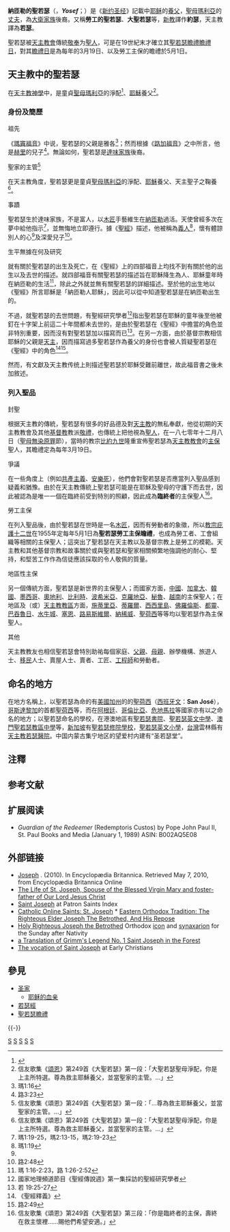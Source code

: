 {{Otheruses|圣约瑟夫 (消歧义)}}

{{POV |time=2007-11-14T13:35:39+00:00 }}
{{noteTA
|G1=地名
|G2=奥地利地名
|1=zh-cn:蒂罗尔; zh-hk:蒂羅爾; zh-tw:提洛;
|2=zh-cn:巴吞鲁日; zh-tw:巴頓魯治; zh-hk:巴吞魯日;
|3=zh-hans:佛罗伦萨; zh-tw:佛羅倫斯; zh-hk:佛羅倫斯;
}}
{{Infobox saint
|name= 納匝勒的圣若瑟 יוֹסֵף
|birth_date= [[羅馬共和國|羅馬共和國]][[猶太行省|猶太行省]][[伯利恆|伯利恆]]<ref name="newadvent">Souvay, Charles. [http://www.newadvent.org/cathen/08504a.htm "St. Joseph."] {{Wayback|url=http://www.newadvent.org/cathen/08504a.htm |date=20170627235620 }} The Catholic Encyclopedia. Vol. 8. New York: Robert Appleton Company, 1910. 11 Oct. 2013.</ref>，约于公元前90年（根据教会外文献） <ref name="newadvent" />
|death_date= [[羅馬帝國|羅馬帝國]][[猶太行省|猶太行省]][[拿撒勒|拿撒勒]]，约于公元前3年至公元18年7月20日之间<ref name="newadvent" />(教会传统)
|image=Saint Joseph with the Infant Jesus by Guido Reni, c 1635.jpg
|imagesize=290px
|caption=《圣若瑟与圣婴耶稣》（1635年[[圭多·雷尼|圭多·雷尼]]绘）
|titles=[[圣母_(基督教)|圣母]]净配、[[圣家|圣家]]之长
|feast_day=3月19日 - [[圣若瑟瞻礼|圣若瑟瞻礼]] ([[西方基督教|西方基督教]])<br />5月1日  - 圣若瑟劳工主保 ([[罗马天主教|罗马天主教]])<br />[[圣诞节|圣诞节]]后的[[主日|主日]] ([[东方基督教|东方基督教]])
|canonized_date=
|canonized_place=
|canonized_by=
|venerated_in=[[罗马天主教|罗马天主教]]、[[圣公会|圣公会]]、[[路德宗|路德宗]]、[[东正教|东正教]]、[[东方正统教会|东方正统教会]]
|attributes= [[木匠|木匠]]的直角尺和工具、圣婴[[耶稣|耶稣]]、开着[[百合|百合]]花的手杖、两只[[斑鸠|斑鸠]]、[[甘松|甘松]]
|patronage = [[天主教会|天主教会]], 还未出生的孩子, [[父亲|父亲]], [[移民|移民]], [[工人|工人]], 木匠, 房地产经纪人, 对抗怀疑和犹豫, [[善终|善终]], [[克罗地亚|克罗地亚]], [[菲律宾|菲律宾]], [[美国|美国]], [[越南|越南]], 还有很多其他地区
}}
{{聖經名稱
|pro=約瑟
|cat=若瑟
|isl=優素福
|gr=Ἰωσήφ
|gr-trans=Iōsēph
|he=יוֹסֵף
|he-trans=Yosef
|ar=يوسف
|ar-trans=Yūsuf
}}
{{耶稣}}

'''納匝勒的聖若瑟'''（{{lang-he|'''יוֹסֵף'''}}，'''''Yosef'''''；{{lang-el|Ἰωσήφ}}）是《[[新约圣经|新约圣经]]》記載中[[耶稣|耶稣]]的[[收養|養父]]，[[馬利亞_(耶穌的母親)|聖母瑪利亞]]的[[丈夫|丈夫]]，為[[大衛王|大衛家族]]後裔。又稱'''勞工的聖若瑟'''、'''大聖若瑟'''等，[[新教|新教]]譯作'''約瑟'''，天主教譯為'''若瑟'''。

聖若瑟被[[天主教會|天主教會]]傳統[[敬奉|敬奉]]为[[聖人|聖人]]，可是在19世紀末才確立其[[聖若瑟瞻禮瞻禮日|聖若瑟瞻禮瞻禮日]]，對其[[聖若瑟瞻禮|瞻禮日]]是為每年的3月19日、以及勞工主保的瞻禮於5月1日。

== 天主教中的聖若瑟 ==
在[[天主教神學|天主教神學]]中，是童貞[[馬利亞_(耶穌的母親)|聖母瑪利亞]]的淨配<ref>{{Cite web |url=http://www.mhchina.net/ |title=中華聖母進教之佑 |accessdate=2007-11-30 |archiveurl=https://web.archive.org/web/20100223093107/http://www.mhchina.net/ |archivedate=2010-02-23 |dead-url=yes }}</ref>、[[耶穌|耶穌]]養父{{NoteTag|以[[基督宗教|基督宗教]]的立场而言。}}<ref>信友歌集《[[頌恩|頌恩]]》第249首《大聖若瑟》第一段：「大聖若瑟聖母淨配，你是上主所特選。尊為救主耶穌養父，並當聖家的主管。…」</ref>。

=== 身份及簡歷 ===
; 祖先
《[[馬太福音|瑪竇福音]]》中说，聖若瑟的父親是雅各<ref>瑪1:16</ref>；然而根據《[[路加福音|路加福音]]》之中所言，他是[[赫里|赫里]]的兒子<ref>路3:23</ref>。無論如何，聖若瑟是[[大衛王|達味家族]]後裔。

; 聖家的主管<ref>信友歌集《頌恩》第249首《大聖若瑟》第一段：「…尊為救主耶穌養父，並當聖家的主管。…」</ref>
在天主教角度，聖若瑟更是童貞[[馬利亞_(耶穌的母親)|聖母瑪利亞]]的淨配、[[耶穌|耶穌]]養父、天主聖子之鞠養<ref>信友歌集《頌恩》第249首《大聖若瑟》第一段：「大聖若瑟聖母淨配，你是上主所特選。尊為救主耶穌養父，並當聖家的主管。…」</ref>{{NoteTag|按《[[天主教教理|天主教教理]]》，耶穌是[[三位一體|三位一體]][[基督教的神|天主]]的[[聖子|聖子]]，是因[[聖神|聖神]]而懷孕出生。}}。

; 事蹟
聖若瑟生於達味家族，不是富人，以[[木匠|木匠]]手藝維生在[[納匝勒|納匝勒]]過活。天使曾經多次在夢中給他指示<ref>瑪1:19-25，瑪2:13-15，瑪2:19-23</ref>，並無悔地立即遵行。據《[[聖經|聖經]]》描述，他被稱為[[義人|義人]]<ref name="#1">瑪1:19</ref>，懷有體諒別人的心<ref name="#1"/>及深愛兒子<ref>路2:48</ref>。

; 生平無據在何及研究
就有關於聖若瑟的出生及死亡，在《聖經》上的四部福音上均找不到有關於他的出生以及去世的描述。就四部福音有關聖若瑟的描述旨在耶穌降生為人、耶穌童年時在納匝勒的生活<ref>瑪 1:16-2:23，路 1:26-2:52</ref>，除此之外就並無有關聖若瑟的詳細描述。至於他的出生地以《聖經》所言耶穌是「納匝勒人耶穌」，因此可以從中知道聖若瑟是在納匝勒出生的。

不過，就聖若瑟的去世問題，有聖經研究學者<ref>國家地理頻道節目《聖經傳說週》第一集採訪的聖經研究學者</ref>指出聖若瑟在耶穌的童年後至他被釘在十字架上前這二十年間都未去世的，是由於聖若瑟在《聖經》中擔當的角色並非特別重要，因而沒有對聖若瑟加以描寫而已<ref>若 19:25-27</ref>。在另一方面，由於基督宗教相信耶穌的父親是[[基督教的神|天主]]，因而描寫過多聖若瑟作為養父的身份也會被人質疑聖若瑟在《聖經》中的角色<ref>《聖經釋義》</ref><ref>路2:49</ref>。

然而，有文獻及天主教传统上則描述聖若瑟於耶穌受難前離世，故此福音書之後未加敘述。

=== 列入聖品 ===
; 封聖
根据天主教的傳統，聖若瑟有很多的好品德及對[[天主教|天主教]]的無私奉獻，他從初期的天主教教會及其他[[基督教|基督教]]教派[[敬禮|敬禮]]，也傳統上把他視為[[聖人|聖人]]，在一八七零年十二月八日（[[聖母無染原罪|聖母無染原罪]]節），當時的教宗[[比約九世|比約九世]]隆重宣佈聖若瑟為[[天主教教會|天主教教會]]的[[主保|主保]]聖人，其瞻禮定為每年3月19日。

; 爭議
在一些角度上（例如[[共產主義|共產主義]]、[[安樂死|安樂死]]），他們會對聖若瑟是否應當列入聖品感到疑義和猶豫。由於在天主教傳統上聖若瑟可能是在耶穌及聖母的守護下而去世，因此被認為是唯一一個在臨終前受到特別的照顧{{NoteTag|[[英语維基百科|英语維基百科]]{{lang|en|Saint Joseph}}條目內「Sainthood」原文「as well as the patron saint of fighting communism, and of a happy death. Joseph having died in the "arms of Jesus and Mary" according to Catholic tradition, he is considered the model of a pious believer who receives grace at the moment of death.」}}，因此成為'''臨終者'''的主保聖人<ref>信友歌集《頌恩》第249首《大聖若瑟》第三段：「你是臨終者的主保，壽終在救主懷裡……賜他們希望安適。」</ref>。

; 勞工主保
在列入聖品後，由於聖若瑟在世時是一名[[木匠|木匠]]，因而有勞動者的象徵，所以[[教宗|教宗]][[庇護十二世|庇護十二世]]在1955年定每年5月1日為'''聖若瑟勞工主保瞻禮'''，也成為勞工者、工會組織等相關的主保聖人；這突出了聖若瑟在天主教以及基督宗教上是勞工的模範。天主教和其他基督宗教和故事關於或與聖若瑟和聖家相關頻繁地強調他的耐心、堅持，和堅苦工作作為信徒應該採取的令人敬佩的質量。

; 地區性主保
另一個傳統方面，聖若瑟是新世界的主保聖人；而國家方面，[[中國|中國]]、[[加拿大|加拿大]]、[[韓國|韓國]]、[[墨西哥|墨西哥]]、[[奧地利|奧地利]]、[[比利時|比利時]]、[[波希米亞|波希米亞]]、[[克羅地亞|克羅地亞]]、[[秘魯|秘魯]]、[[越南|越南]]的主保聖人；在地區及（或）[[天主教教區|天主教教區]]方面，[[施蒂里亞|施蒂里亞]]、[[蒂羅爾|蒂羅爾]]、[[西西里島|西西里島]]、[[佛羅倫斯|佛羅倫斯]]、[[都靈|都靈]]、[[巴吞魯日|巴吞魯日]]、[[水牛城|水牛城]]、[[塞恩|塞恩]]、[[路易斯維爾|路易斯維爾]]、[[納稀威|納稀威]]、[[聖荷西|聖荷西]]等等均以聖若瑟作為主保聖人。

;其他
天主教教友也相信聖若瑟會特別助祐每個家庭、[[父親|父親]]、[[母親|母親]]、辦學機構、旅遊人士、[[移民|移民]]人士、賣屋人士、賣者、工匠、[[工程師|工程師]]和勞動者。

== 命名的地方 ==
在地方名稱上，以聖若瑟為命的有[[美國|美國]][[加州|加州]]的的[[聖荷西_(加利福尼亞州)|聖荷西]]（[[西班牙文|西班牙文]]：'''San José'''），[[哥斯達黎加|哥斯達黎加]]的首都[[聖荷西_(哥斯大黎加)|聖荷西]]等，而在[[阿根廷|阿根廷]]、[[哥倫比亞|哥倫比亞]]、[[危地馬拉|危地馬拉]]等國家亦有以之命名的地方；以聖若瑟命名的學校，在港澳地區有[[聖若瑟書院|聖若瑟書院]]、[[聖若瑟英文中學|聖若瑟英文中學]]、[[聖若瑟教區中學|澳門聖若瑟教區中學]]等，[[新加坡|新加坡]]有[[聖若瑟修院學校|聖若瑟修院學校]]，[[聖若瑟英文小學|聖若瑟英文小學]]，[[台灣|台灣]]雲林縣有[[若瑟醫院|天主教若瑟醫院]]。中国内蒙古集宁地区的望爱村内建有“圣若瑟堂”。

== 注釋 ==
{{NoteFoot}}

== 参考文献 ==
{{Reflist|30em}}

== 扩展阅读 ==
* ''Guardian of the Redeemer'' (Redemptoris Custos) by Pope John Paul II, St. Paul Books and Media (January 1, 1989) ASIN: B002AQ5E08

== 外部链接 ==
{{Commons category|Saint Joseph}}
* [http://www.britannica.com/EBchecked/topic/306336/Saint-Joseph|Saint Joseph] {{Wayback|url=http://www.britannica.com/EBchecked/topic/306336/Saint-Joseph%7CSaint |date=20121122165401 }}. (2010). In Encyclopædia Britannica. Retrieved May 7, 2010, from Encyclopædia Britannica Online
* [https://web.archive.org/web/20140820162307/http://www.catholicrevelations.com/category/saints/the-life-of-st-joseph-catholic-church-saint-and-father-to-jesus-christ.html The Life of St. Joseph, Spouse of the Blessed Virgin Mary and foster-father of Our Lord Jesus Christ]
* [https://web.archive.org/web/20140301082043/http://saints.sqpn.com/saintj01.htm Saint Joseph] at Patron Saints Index
* [http://www.catholic.org/saints/saint.php?saint_id=4 Catholic Online Saints: St. Joseph] {{Wayback|url=http://www.catholic.org/saints/saint.php?saint_id=4 |date=20210506181049 }}* [https://web.archive.org/web/20060209144040/http://www.serfes.org/lives/stjoseph.htm Eastern Orthodox Tradition: The Righteous Elder Joseph The Betrothed, And His Repose]
* [http://ocafs.oca.org/FeastSaintsViewer.asp?SID=4&ID=1&FSID=85 Holy Righteous Joseph the Betrothed] {{Wayback|url=http://ocafs.oca.org/FeastSaintsViewer.asp?SID=4&ID=1&FSID=85 |date=20121021074731 }} Orthodox [[icon|icon]] and [[synaxarion|synaxarion]] for the Sunday after Nativity
* [http://www.fairytalechannel.org/2009_12_11_archive.html a Translation of Grimm's Legend No. 1 Saint Joseph in the Forest] {{Wayback|url=http://www.fairytalechannel.org/2009_12_11_archive.html |date=20161206032251 }}
* [https://web.archive.org/web/20131026050137/http://www.earlychristians.org/docs_interest/Vocation_St_Joseph.html The vocation of Saint Joseph] at Early Christians

== 參見 ==
{{Portal|人物|以色列|古罗马|基督教|天主教}}
* [[圣家|圣家]]
** [[耶稣的血亲|耶稣的血亲]]
* [[若瑟經|若瑟經]]
* [[聖若瑟瞻禮|聖若瑟瞻禮]]

{{-}}
{{新约人物}}
{{天主教聖人}}

[[Category:前1世紀出生|S]]
[[Category:1世紀逝世|S]]
[[Category:耶稣的家人|S]]
[[Category:1世纪基督教聖人|S]]
[[Category:主保聖人|S]]